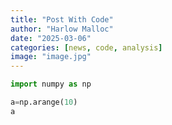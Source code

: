 ```yaml
---
title: "Post With Code"
author: "Harlow Malloc"
date: "2025-03-06"
categories: [news, code, analysis]
image: "image.jpg"
---
```



```python
import numpy as np

a=np.arange(10)
a
```